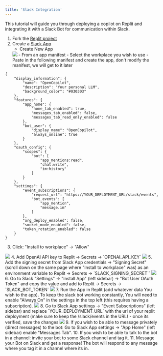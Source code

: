```yaml
---
title: 'Slack Integration'
---
```


This tutorial will guide you through deploying a copilot on Replit and integrating it with a Slack Bot for communication within Slack.


1. Fork the [Replit project](https://replit.com/@OpenCopilot/OpenCopilot-SLACK)
2. Create a [Slack App](https://api.slack.com/apps)
    - Create New App
    <img src="/images/slack/create_app.png" />
    - From an app manifest
    - Select the workplace you wish to use
    - Paste in the following manifest and create the app, don't modify the manifest, we will get to it later
```
{
    "display_information": {
        "name": "OpenCopilot",
        "description": "Your personal LLM",
        "background_color": "#030303"
    },
    "features": {
        "app_home": {
            "home_tab_enabled": true,
            "messages_tab_enabled": false,
            "messages_tab_read_only_enabled": false
        },
        "bot_user": {
            "display_name": "OpenCopilot",
            "always_online": true
        }
    },
    "oauth_config": {
        "scopes": {
            "bot": [
                "app_mentions:read",
                "chat:write",
                "im:history"
            ]
        }
    },
    "settings": {
        "event_subscriptions": {
            "request_url": "https://YOUR_DEPLOYMENT_URL/slack/events",
            "bot_events": [
                "app_mention",
                "message.im"
            ]
        },
        "org_deploy_enabled": false,
        "socket_mode_enabled": false,
        "token_rotation_enabled": false
    }
}
```
3. Click: "Install to workplace" -> "Allow"
<img src="/images/slack/install_to_workplace.png" />
4. Add OpenAI API key to Replit -> Secrets -> `OPENAI_API_KEY`
<img src="/images/slack/replit_secrets.png" />
5. Add the signing secret from Slack App credentials -> "Signing Secret" (scroll down on the same page where "Install to workplace" was) as an environment variable to Replit -> Secrets -> `SLACK_SIGNING_SECRET``
<img src="/images/slack/slack_signing_secret.png" />
6. Go to Slack "Settings" -> "Install App" (left sidebar) -> "Bot User OAuth Token" and copy the value and add to Replit -> Secrets -> `SLACK_BOT_TOKEN`
<img src="/images/slack/slack_token.png" />
7. Run the App in Replit (add whatever data You wish to the app). To keep the slack bot working constantly,
You will need to enable "Always On" in the settings in the top left (this requires having a subscription).
<img src="/images/slack/replit_deploy.png" />
8. Go to Slack App settings -> "Event Subscriptions" (left sidebar) and replace `YOUR_DEPLOYMENT_URL` with the url of your replit deployment (make sure to keep the /slack/events in the URL) - once its verified, save the changes
<img src="/images/slack/slack_url.png" />
9. If you wish to be able to message privately (direct messages) to the bot: Go to Slack App settings -> "App Home" (left sidebar) enable "Messages Tab".
10. If you wish to be able to talk to the bot in a channel: invite your bot to some Slack channel and tag it.
11. Message your Bot on Slack and get a response! The bot will respond to any message where you tag it in a channel where its in.
